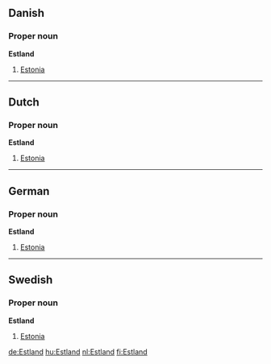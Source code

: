 ==Danish==
===Proper noun===
'''Estland'''

# [[Estonia]]

----
==Dutch==
===Proper noun===
'''Estland'''

# [[Estonia]]

----

==German==
===Proper noun===
'''Estland'''

# [[Estonia]]

----

==Swedish==
===Proper noun===
'''Estland'''

# [[Estonia]]

[[de:Estland]]
[[hu:Estland]]
[[nl:Estland]]
[[fi:Estland]]